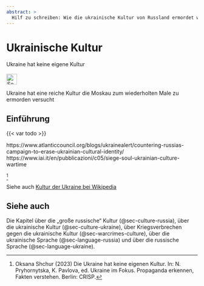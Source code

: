 ```yaml
---
abstract: > 
  Hilf zu schreiben: Wie die ukrainische Kultur von Russland ermordet wurde und dennoch überlebte. Was für eine Schönheit. Schau dir das an.
---
```


# Ukrainische Kultur {#sec-culture-ukraine}

::: {.callout-caution title="Mythos"}
Ukraine hat keine eigene Kultur
[<br></br>![Search for topic in EUvsDisinfo](../all_common_img/EUvsDisinfo_400x240.jpg){height=2em}](https://euvsdisinfo.eu/disinformation-cases/?text=Culture+Ukraine&sort=relevance)
:::

::: {.callout-tip title="Wahrheit"}
Ukraine hat eine reiche Kultur die  Moskau zum wiederholten Male zu ermorden versucht
:::

## Einführung

{{< var todo >}}

https://www.atlanticcouncil.org/blogs/ukrainealert/countering-russias-campaign-to-erase-ukrainian-cultural-identity/
https://www.iai.it/en/pubblicazioni/c05/siege-soul-ukrainian-culture-wartime

[^culture-ukraine-1]

Siehe auch [Kultur der Ukraine bei Wikipedia](https://en.wikipedia.org/wiki/Culture_of_Ukraine)

## Siehe auch

Die Kapitel über die „große russische“ Kultur (@sec-culture-russia), über die ukrainische Kultur (@sec-culture-ukraine), über Kriegsverbrechen gegen die ukrainische Kultur (@sec-warcrimes-culture), über die ukrainische Sprache (@sec-language-russia) und über die russische Sprache (@sec-language-ukraine).


[^culture-ukraine-1]:  Oksana Shchur (2023) Die Ukraine hat keine eigenen Kultur. In: N. Pryhornytska, K. Pavlova, ed. Ukraine im Fokus. Propaganda erkennen, Fakten verstehen. Berlin: CRISP.

